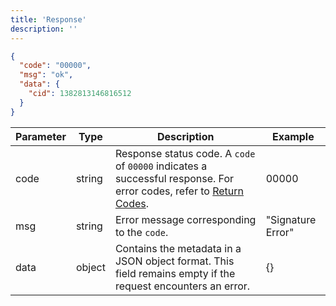 ```yaml
---
title: 'Response'
description: ''
---
```


```json
{
  "code": "00000",
  "msg": "ok",
  "data": {
    "cid": 1382813146816512
  }
}
```

| Parameter   | Type     | Description                                                                                                        | Example        |
|-------------|----------|--------------------------------------------------------------------------------------------------------------------|----------------|
| code        | string   | Response status code. A `code` of `00000` indicates a successful response. For error codes, refer to [Return Codes](/api-reference/return-codes). | 00000          |
| msg         | string   | Error message corresponding to the `code`.          | "Signature Error"  |
| data        | object   | Contains the metadata in a JSON object format. This field remains empty if the request encounters an error.         | {}             |
